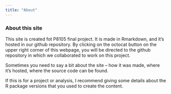 ```yaml
---
title: "About"
---
```


### About this site

This site is created fot P8105 final project. It is made in Rmarkdown, and it’s hosted in our github repository. By clicking on the octocat button on the upper right corner of this webpage, you will be directed to the github repository in which we collaborated to work on this project.

Sometimes you need to say a bit about the site -- how it was made, where it's hosted, where the source code can be found. 

If this is for a project or analysis, I recommend giving some details about the R package versions that you used to create the content.